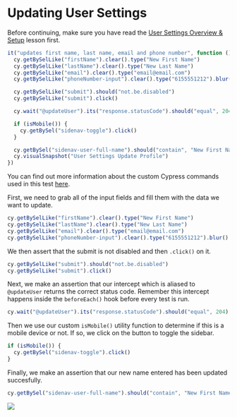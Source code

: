 # Updating User Settings

Before continuing, make sure you have read the [User Settings Overview & Setup](User%20Settings%20Overview%20&%20Setup%206d2553f98d2040abbcf6062055aa012c.md) lesson first.

```js
it("updates first name, last name, email and phone number", function () {
  cy.getBySelLike("firstName").clear().type("New First Name")
  cy.getBySelLike("lastName").clear().type("New Last Name")
  cy.getBySelLike("email").clear().type("email@email.com")
  cy.getBySelLike("phoneNumber-input").clear().type("6155551212").blur()

  cy.getBySelLike("submit").should("not.be.disabled")
  cy.getBySelLike("submit").click()

  cy.wait("@updateUser").its("response.statusCode").should("equal", 204)

  if (isMobile()) {
    cy.getBySel("sidenav-toggle").click()
  }

  cy.getBySel("sidenav-user-full-name").should("contain", "New First Name")
  cy.visualSnapshot("User Settings Update Profile")
})
```

You can find out more information about the custom Cypress commands used in this test [here](https://www.notion.so/RWA-Custom-Cypress-Commands-Tasks-Functions-5efc9089b2184a22910b5532796a65dd).

First, we need to grab all of the input fields and fill them with the data we want to update.

```js
cy.getBySelLike("firstName").clear().type("New First Name")
cy.getBySelLike("lastName").clear().type("New Last Name")
cy.getBySelLike("email").clear().type("email@email.com")
cy.getBySelLike("phoneNumber-input").clear().type("6155551212").blur()
```

We then assert that the submit is not disabled and then `.click()` on it.

```js
cy.getBySelLike("submit").should("not.be.disabled")
cy.getBySelLike("submit").click()
```

Next, we make an assertion that our intercept which is aliased to `@updateUser` returns the correct status code. Remember this intercept happens inside the `beforeEach()` hook before every test is run.

```js
cy.wait("@updateUser").its("response.statusCode").should("equal", 204)
```

Then we use our custom `isMobile()` utility function to determine if this is a mobile device or not. If so, we click on the button to toggle the sidebar.

```js
if (isMobile()) {
  cy.getBySel("sidenav-toggle").click()
}
```

Finally, we make an assertion that our new name entered has been updated succesfully.

```js
cy.getBySel("sidenav-user-full-name").should("contain", "New First Name")
```

![](/images/real-world-examples/user-settings/updating-user-settings/Screen_Shot_2021-06-29_at_3.12.06_PM.png)
